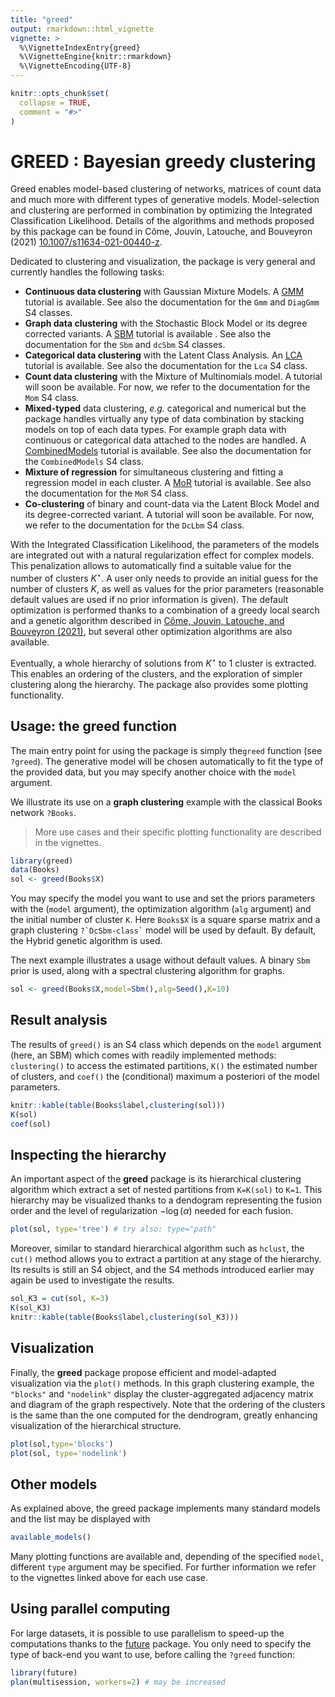 ```yaml
---
title: "greed"
output: rmarkdown::html_vignette
vignette: >
  %\VignetteIndexEntry{greed}
  %\VignetteEngine{knitr::rmarkdown}
  %\VignetteEncoding{UTF-8}
---
```


```r
knitr::opts_chunk$set(
  collapse = TRUE,
  comment = "#>"
)
```




# GREED : Bayesian greedy clustering


Greed enables model-based clustering of networks, matrices of count data and much more with different types of generative models. Model-selection and clustering are performed in combination by optimizing the Integrated Classification Likelihood. Details of the algorithms and methods proposed by this package can be found in Côme, Jouvin, Latouche, and Bouveyron (2021) [10.1007/s11634-021-00440-z](https://doi.org/10.1007/s11634-021-00440-z).


Dedicated to clustering and visualization, the package is very general and currently handles the following tasks:

 * **Continuous data clustering** with Gaussian Mixture Models. A [GMM](https://comeetie.github.io/greed/articles/GMM.html) tutorial is available. See also the documentation for the `Gmm` and `DiagGmm` S4 classes.
  * **Graph data clustering** with the Stochastic Block Model or its degree corrected variants. A [SBM](https://comeetie.github.io/greed/articles/SBM.html) tutorial is available . See also the documentation for the `Sbm` and `dcSbm` S4 classes.
 * **Categorical data clustering** with the Latent Class Analysis. An [LCA](https://comeetie.github.io/greed/articles/LCA.html) tutorial is available. See also the documentation for the `Lca` S4 class.
 * **Count data clustering** with the Mixture of Multinomials model. A tutorial will soon be available. For now, we refer to the documentation for the `Mom` S4 class.
 * **Mixed-typed** data clustering, *e.g.* categorical and numerical but the package handles virtually any type of data combination by stacking models on top of each data types. For example graph data with continuous or categorical data attached to the nodes are handled. A [CombinedModels](https://comeetie.github.io/greed/articles/CombinedModels.html) tutorial is available. See also the documentation for the `CombinedModels` S4 class.
 * **Mixture of regression** for simultaneous clustering and fitting a regression model in each cluster.  A [MoR](https://comeetie.github.io/greed/articles/MoR.html) tutorial is available. See also the documentation for the `MoR` S4 class.
 * **Co-clustering** of binary and count-data via the Latent Block Model and its degree-corrected variant. A tutorial will soon be available. For now, we refer to the documentation for the `DcLbm` S4 class.
 


With the Integrated Classification Likelihood, the parameters of the models are integrated out with a natural regularization effect for complex models. This penalization allows to automatically find a suitable value for the number of clusters $K^\star$. A user only needs to provide an initial guess for the number of clusters $K$, as well as values for the prior parameters (reasonable default values are used if no prior information is given). The default optimization is performed thanks to a combination of a greedy local search and a genetic algorithm described in [Côme, Jouvin, Latouche, and Bouveyron (2021)](https://doi.org/10.1007/s11634-021-00440-z), but several other optimization algorithms are also available.

Eventually, a whole hierarchy of solutions from $K^\star$ to 1 cluster is extracted. This enables an ordering of the clusters, and the exploration of simpler clustering along the hierarchy. The package also provides some plotting functionality.


## Usage: the greed function


The main entry point for using the package is simply the`greed` function (see `?greed`). The generative model will be chosen automatically to fit the type of the provided data, but you may specify another choice with the `model` argument. 

We illustrate its use on a **graph clustering** example with the classical Books network `?Books`.

> More use cases and their specific plotting functionality are described in the vignettes.

```r
library(greed)
data(Books)
sol <- greed(Books$X) 
```

You may specify the model you want to use and set the priors parameters with the (`model` argument), the optimization algorithm (`alg` argument) and the initial number of cluster `K`. Here `Books$X` is a square sparse matrix and a graph clustering ``?`DcSbm-class` `` model will be used by default. By default, the Hybrid genetic algorithm is used. 


The next example illustrates a usage without default values. A binary `Sbm` prior is used, along with a spectral clustering algorithm for graphs.


```r
sol <- greed(Books$X,model=Sbm(),alg=Seed(),K=10)
```

## Result analysis
The results of `greed()` is an S4 class which depends on the `model` argument (here, an SBM) which comes with readily implemented methods: `clustering()` to access the estimated partitions, `K()` the estimated number of clusters, and `coef()` the (conditional) maximum a posteriori of the model parameters. 
```r
knitr::kable(table(Books$label,clustering(sol)))
K(sol)
coef(sol)
```


## Inspecting the hierarchy 
An important aspect of the **greed** package is its hierarchical clustering algorithm which extract a set of nested partitions from `K=K(sol)` to `K=1`. This hierarchy may be visualized thanks to a dendogram representing the fusion order and the level of regularization $- \log(\alpha)$ needed for each fusion.
```r
plot(sol, type='tree') # try also: type="path"
```

Moreover, similar to standard hierarchical algorithm such as `hclust`, the `cut()` method allows you to extract a partition at any stage of the hierarchy. Its results is still an S4 object, and the S4 methods introduced earlier may again be used to investigate the results.

```r
sol_K3 = cut(sol, K=3)
K(sol_K3)
knitr::kable(table(Books$label,clustering(sol_K3)))
```


## Visualization
Finally, the **greed** package propose efficient and model-adapted visualization via the `plot()` methods. In this graph clustering example, the `"blocks"` and `"nodelink"` display the cluster-aggregated adjacency matrix and diagram of the graph respectively. Note that the ordering of the clusters is the same than the one computed for the dendrogram, greatly enhancing visualization of the hierarchical structure.

```r
plot(sol,type='blocks')
plot(sol, type='nodelink')
```

## Other models
As explained above, the greed package implements many standard models and the list may be displayed with
```r
available_models()
```

Many plotting functions are available and, depending of the specified `model`, different `type` argument may be specified. For further information we refer to the vignettes linked above for each use case.

## Using parallel computing 

For large datasets, it is possible to use parallelism to speed-up the computations thanks to the [future](https://github.com/futureverse/future) package. You only need to specify the type of back-end you want to use, before calling the `?greed` function:
```r
library(future)
plan(multisession, workers=2) # may be increased
```


